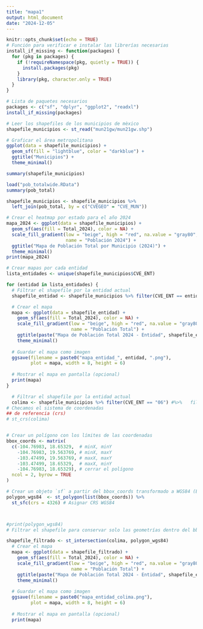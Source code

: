 ```yaml
---
title: "mapa1"
output: html_document
date: "2024-12-05"
---
```


```r
knitr::opts_chunk$set(echo = TRUE)
# Función para verificar e instalar las librerías necesarias
install_if_missing <- function(packages) {
  for (pkg in packages) {
    if (!requireNamespace(pkg, quietly = TRUE)) {
      install.packages(pkg)
    }
    library(pkg, character.only = TRUE)
  }
}

# Lista de paquetes necesarios
packages <- c("sf", "dplyr", "ggplot2", "readxl")
install_if_missing(packages)

```


```r
# Leer los shapefiles de los municipios de mèxico
shapefile_municipios <- st_read("mun21gw/mun21gw.shp")
```
```r

# Graficar el área metropolitana
ggplot(data = shapefile_municipios) +
  geom_sf(fill = "lightblue", color = "darkblue") +
  ggtitle("Municipios") +
  theme_minimal()
```
```r
summary(shapefile_municipios)
```

```r

load("pob_totalwide.RData")
summary(pob_total)
```

```r
shapefile_municipios <- shapefile_municipios %>%
  left_join(pob_total, by = c("CVEGEO" = "CVE_MUN"))

```


```r

# Crear el heatmap por estado para el año 2024
mapa_2024 <- ggplot(data = shapefile_municipios) +
  geom_sf(aes(fill = Total_2024), color = NA) +
  scale_fill_gradient(low = "beige", high = "red", na.value = "gray80", 
                      name = "Población 2024") +
  ggtitle("Mapa de Población Total por Municipio (2024)") +
  theme_minimal()
print(mapa_2024)

```

```r

# Crear mapas por cada entidad
lista_entidades <- unique(shapefile_municipios$CVE_ENT)

for (entidad in lista_entidades) {
  # Filtrar el shapefile por la entidad actual
  shapefile_entidad <- shapefile_municipios %>% filter(CVE_ENT == entidad) %>%   filter(AREA > 100)

  # Crear el mapa
  mapa <- ggplot(data = shapefile_entidad) +
    geom_sf(aes(fill = Total_2024), color = NA) +
    scale_fill_gradient(low = "beige", high = "red", na.value = "gray80",
                        name = "Población Total") +
    ggtitle(paste("Mapa de Población Total 2024 - Entidad", shapefile_entidad$NOM_ENT)) +
    theme_minimal()
  
  # Guardar el mapa como imagen
  ggsave(filename = paste0("mapa_entidad_", entidad, ".png"),
         plot = mapa, width = 8, height = 6)
  
  # Mostrar el mapa en pantalla (opcional)
  print(mapa)
}
```

```r

  # Filtrar el shapefile por la entidad actual
  colima <- shapefile_municipios %>% filter(CVE_ENT == "06") #%>%   filter(AREA > 500)
# Checamos el sistema de coordenadas 
## de referencia (crs)
# st_crs(colima)


# Crear un polígono con los límites de las coordenadas
bbox_coords <- matrix(
  c(-104.76983, 18.65329,  # minX, minY
    -104.76983, 19.563769, # minX, maxY
    -103.47499, 19.563769, # maxX, maxY
    -103.47499, 18.65329,  # maxX, minY
    -104.76983, 18.65329), # cerrar el polígono
  ncol = 2, byrow = TRUE
)

# Crear un objeto `sf` a partir del bbox_coords transformado a WGS84 (EPSG:4326)
polygon_wgs84  <- st_polygon(list(bbox_coords)) %>%
  st_sfc(crs = 4326) # Asignar CRS WGS84



#print(polygon_wgs84)
# Filtrar el shapefile para conservar solo las geometrías dentro del bbox

shapefile_filtrado <- st_intersection(colima, polygon_wgs84)
  # Crear el mapa
  mapa <- ggplot(data = shapefile_filtrado) +
    geom_sf(aes(fill = Total_2024), color = NA) +
    scale_fill_gradient(low = "beige", high = "red", na.value = "gray80",
                        name = "Población Total") +
    ggtitle(paste("Mapa de Población Total 2024 - Entidad", shapefile_entidad$NOM_ENT)) +
    theme_minimal()
  
  # Guardar el mapa como imagen
  ggsave(filename = paste0("mapa_entidad_colima.png"),
         plot = mapa, width = 8, height = 6)
  
  # Mostrar el mapa en pantalla (opcional)
  print(mapa)

```




